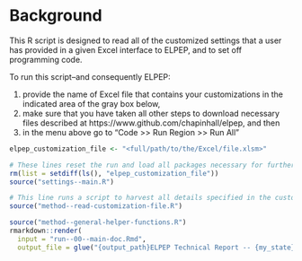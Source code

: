 # Background

This R script is designed to read all of the customized settings that a user has provided in a given Excel interface to ELPEP, and to set off programming code.

To run this script--and consequently ELPEP:

1. provide the name of Excel file that contains your customizations in the indicated area of the gray box below, 
2. make sure that you have taken all other steps to download necessary files described at https://www.github.com/chapinhall/elpep, and then
3. in the menu above go to "Code >> Run Region >> Run All"

```r
elpep_customization_file <- "<full/path/to/the/Excel/file.xlsm>"
```

```r
# These lines reset the run and load all packages necessary for further steps
rm(list = setdiff(ls(), "elpep_customization_file"))
source("settings--main.R")
```


```r
# This line runs a script to harvest all details specified in the customization file
source("method--read-customization-file.R")
```

```r
source("method--general-helper-functions.R")
rmarkdown::render(
  input = "run--00--main-doc.Rmd",
  output_file = glue("{output_path}ELPEP Technical Report -- {my_state} -- {my_output_tag}.html"))
```


